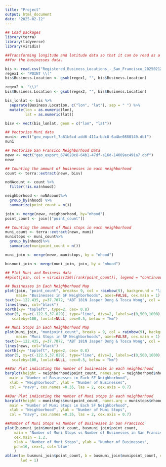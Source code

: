 ```yaml
---
title: "Project"
output: html_document
date: "2025-02-12"
---
```


```r
## Load packages
library(terra)
library(tidyverse)
library(viridis)

##Transforming longitude and latitude data so that it can be read as a vector 
##for the businesses data.

bis <- read.csv("Registered_Business_Locations_-_San_Francisco_20250212.csv", sep = ";")
regex1 <- "POINT \\("
bis$Business.Location <- gsub(regex1, "", bis$Business.Location)

regex2 <- "\\)"
bis$Business.Location <- gsub(regex2, "", bis$Business.Location)

bis_lonlat <- bis %>%
  separate(Business.Location, c("lon", "lat"), sep = " ") %>%
  mutate(lon = as.numeric(lon),
         lat = as.numeric(lat))

bisv <- vect(bis_lonlat, geom = c("lon", "lat"))
```

```r
## Vectorize Muni data
muni<- vect("geo_export_7a61b6cd-add6-411a-bdc0-6a4be0880140.dbf")
muni

## Vectorize San Fransico Neighborhood Data
newv <- vect("geo_export_674028c8-64b1-47df-a16d-14009ac491a7.dbf")
newv

## Counting the amount of businesses in each neighborhood
count <- terra::extract(newv, bisv)

noNAcount <- count %>%
  filter(!is.na(nhood))

neighborhood <- noNAcount%>%
  group_by(nhood) %>%
  summarize(point_count = n())

join <- merge(newv, neighborhood, by="nhood")
point_count <- join[["point_count"]]

## Counting the amount of Muni stops in each neighborhood
muni_count <- terra::extract(newv, muni)
munistops <- muni_count%>%
  group_by(nhood)%>%
  summarize(munipoint_count = n())

muni_join <- merge(newv, munistops, by = "nhood")

busmuni_join <- merge(muni_join, join, by = "nhood")

```

```r
## Plot Muni and Business data
##plot(join, col = viridis(150)[rank(point_count)], legend = "continuous")

## Businesses in Each Neighborhood Map
plot(join, "point_count", breaks= 9, col = rainbow(9), background = "lightblue", 
     main= "Businesses in SF Neighborhoods", axes=FALSE, cex.main = 1)
text(x=-122.435, y=37.7072, "ABT 181N Jasper Dong & Tosca Wong", col = "black", cex=0.25)
lines(newv, col="black")
north(xy= "topleft", type=2, cex= 0.8)
sbar(5, xy=c(-122.5,37.829), type="line", divs=2, labels=c(0,500,1000), 
   scaleby=100, lonlat=NULL, cex=0.5, below = "km")

## Muni Stops in Each Neighborhood Map
plot(muni_join, "munipoint_count", breaks = 9, col = rainbow(9), background = "lightblue", 
     main= "Muni Stops in SF Neighborhoods", axes=FALSE, cex.main = 1)
text(x=-122.435, y=37.7072, "ABT 181N Jasper Dong & Tosca Wong", col = "black", cex=0.25)
lines(newv, col="black")
north(xy= "topleft", type=2, cex= 0.8)
sbar(5, xy=c(-122.5,37.829), type="line", divs=2, labels=c(0,500,1000), 
   scaleby=100, lonlat=NULL, cex=0.5, below = "km")
```
```r
##Bar Plot indicating the number of businesses in each neighborhood
barplot(height = neighborhood$point_count, names.arg = neighborhood$nhood,
  main = "Number of Businesses in Each SF Neighborhood",
  xlab = "Neighborhood", ylab = "Number of Businesses",
  col = "navy", cex.names =0.35, las = 2, cex.axis = 0.7)

##Bar Plot indicating the number of Muni stops in each neighborhood
barplot(height = munistops$munipoint_count, names.arg = munistops$nhood,
  main = "Number of Muni Stops in Each SF Neighborhood",
  xlab = "Neighborhood", ylab = "Number of Muni Stops",
  col = "navy", cex.names =0.35, las = 2, cex.axis = 0.7)
```

```r
##Number of Muni Stops vs Number of Businesses in San Francisco
plot(busmuni_join$munipoint_count, busmuni_join$point_count,
    main = "Number of Muni Stops vs Number of Businesses in San Francisco", 
    cex.main = 1.2,
    xlab = "Number of Muni Stops", ylab = "Number of Businesses",
    pch=16, cex=1, col='blue'
    )
abline(a= busmuni_join$point_count, b = busmuni_join$munipoint_count, col='red',
       lwd = 1)
```



